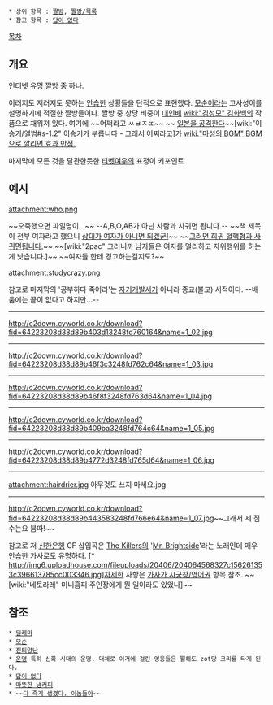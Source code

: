  * 상위 항목 : [[짤방]], [[짤방/목록]]
 * 참고 항목 : [[답이 없다]]

[[목차]]

== 개요 ==

[[인터넷]] 유명 [[짤방]] 중 하나.

이러지도 저러지도 못하는 [[안습]]한 상황들을 단적으로 표현했다. [[모순]]이라는 고사성어를 설명하기에 적절한 짤방들이다. 짤방 중 상당 비중이 [[대인배]] [[wiki:"김성모" 김화백]]의 작품으로 채워져 있다. 여기에 ~~어쩌라고 ㅆㅂㅈㄸ~~  ~~ [[일본을 공격한다]]~~[wiki:"이승기/앨범#s-1.2" 이승기가 부릅니다 - 그래서 어쩌라고]가 [[wiki:"마성의 BGM" BGM으로 깔리면 효과 만점.]]

마지막에 모든 것을 달관한듯한 [[티벳여우]]의 표정이 키포인트. 

== 예시 ==

attachment:who.png

~~오죽했으면 파일명이...~~
--A,B,O,AB가 아닌 사람과 사귀면 됩니다.--
~~책 제목이 전부 여자라고 했으니 [[게이|상대가 여자가 아니면 되겠군!]]~~
~~[[Rh식 혈액형|그러면 희귀 혈핵형과 사귀면됩니다.]]~~
~~[wiki:"2pac" 그러니까 남자들은 여자를 멀리하고 자위행위를 하는 게 낫습니다.]~~
~~여자들 한테 경고하는걸지도?~~


attachment:studycrazy.png

참고로 마지막의 '공부하다 죽어라'는 [[자기개발서]]가 아니라 종교(불교) 서적이다.
--배움에는 끝이 없다고 하지만...--

----
http://c2down.cyworld.co.kr/download?fid=64223208d38d89b403d13248fd760164&name=1_02.jpg
----
http://c2down.cyworld.co.kr/download?fid=64223208d38d89b46f3c3248fd762c64&name=1_03.jpg
----
http://c2down.cyworld.co.kr/download?fid=64223208d38d89b46f8f3248fd763d64&name=1_04.jpg
----
http://c2down.cyworld.co.kr/download?fid=64223208d38d89b409ba3248fd764c64&name=1_05.jpg
----
http://c2down.cyworld.co.kr/download?fid=64223208d38d89b4772d3248fd765d64&name=1_06.jpg
----
attachment:hairdrier.jpg
아무것도 쓰지 마세요.jpg
----
http://c2down.cyworld.co.kr/download?fid=64223208d38d89b443583248fd766e64&name=1_07.jpg~~그래서 제 점수는요 붐따!~~

참고로 저 [[신한은행]] CF 삽입곡은 [[The Killers]]의 '[[Mr. Brightside]]'라는 노래인데 매우 안습한 가사로도 유명하다. [* http://img6.uploadhouse.com/fileuploads/20406/204064568327c156261353c396613785cc003346.jpg]자세한 사항은 [[가사가 시궁창/영어권]] 항목 참조. ~~[wiki:"네토라레" 미니홈피 주인장에게 뭔 일이라도 있었나]~~

== 참조 ==
 * [[딜레마]]
 * [[모순]]
 * [[진퇴양난]]
 * [[운명]] 특히 신화 시대의 운명. 대체로 이거에 걸린 영웅들은 뭘해도 zot망 크리를 타게 된다.
 * [[답이 없다]]
 * [[따뜻한 냉커피]]
 * ~~[[다 죽게 생겼다. 이놈들아]]~~
